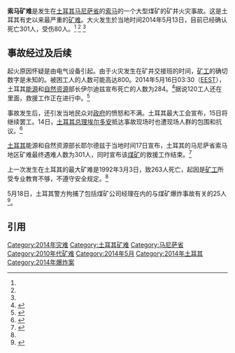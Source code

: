 {{Infobox event
| title                    = 2014年索馬礦井火災事故
| image                    = Soma mine disaster12.JPG
| image_size               = 
| caption                  = 灾后救援
| date                     =  {{start date|2014|5|13|df=y}}
| time                     =  
| place                    =  {{flag|土耳其}}[[马尼萨省|马尼萨省]][[索马|索马]]
| coordinates              =  {{coord|39|4|37.90|N|27|31|30.93|E|type:landmark|display=inline,title}}
| also known as            = 
| cause                    = [[爆炸|爆炸]]和[[火災|火災]]
| first reporter           = 
| reported deaths          = 301<ref name=bbc2>{{cite web|title=Turkish mine disaster: Unions call protest strike|url=http://www.bbc.com/news/world-europe-27415822|work=BBC News|accessdate=15 May 2014|archive-date=2020-11-12|archive-url=https://web.archive.org/web/20201112011721/http://www.bbc.com/news/world-europe-27415822|dead-url=no}}</ref> <ref name=chinanews />
| reported injuries        = 80+ (20+ 救援人员)<ref name=bbc1>{{cite web|title=Turkey coal mine disaster: Desperate search at Soma pit|url=http://www.bbc.com/news/world-europe-27408394|work=BBC News|accessdate=14 May 2014|archive-date=2020-11-12|archive-url=https://web.archive.org/web/20201112012600/https://www.bbc.com/news/world-europe-27408394|dead-url=no}}</ref>
| reported missing = 
| burial                   = 
| inquiries                = 
}}
'''索马矿难'''是发生在[[土耳其|土耳其]][[马尼萨省|马尼萨省]]的[[索馬_(馬尼薩省)|索马]]的一个大型煤矿的矿井火灾事故。这是土耳其有史以来最严重的[[矿难|矿难]]。大火发生於当地时间2014年5月13日，目前已经确认死亡301人，受伤80人。<ref name=bbc1 /> <ref name=bbc2 /> <ref name=chinanews />

== 事故经过及后续 ==
起火原因怀疑是由电气设备引起。由于火灾发生在矿井交接班的时间，[[矿工|矿工]]的确切数字是未知的。被困工人的人数可能高达800。2014年5月16日03:30（[[欧洲东部时间|EEST]]），土耳其[[能源|能源]]和[[自然资源|自然资源]]部长伊尔迪兹宣布死亡的人数为284。<ref name="haber7">{{cite web|url=http://www.haber7.com/guncel/haber/1157952-bakan-acikladi-olu-sayisi-284e-yukseldi|publisher=haber7|date=16 May 2014|accessdate=16 May 2014|title=Bakan açıkladı: Ölü sayısı 284'e yükseldi|archive-date=2014-05-16|archive-url=https://web.archive.org/web/20140516185047/http://www.haber7.com/guncel/haber/1157952-bakan-acikladi-olu-sayisi-284e-yukseldi|dead-url=no}}</ref>据说120工人还在里面，救援工作正在进行中。<ref name=people1>{{cite news|title=土耳其矿难遇难人数升至282人|url=http://world.people.com.cn/n/2014/0515/c1002-25022351.html|accessdate=2014-05-15|newspaper=人民网-国际频道|date=2014-05-15|archive-date=2016-04-12|archive-url=https://web.archive.org/web/20160412040650/http://world.people.com.cn/n/2014/0515/c1002-25022351.html|dead-url=no}}</ref>

事故发生后，还引发当地民众对[[政府|政府]]的愤怒和不满。土耳其最大工会宣布，15日将继续罢工。14日，[[土耳其总理|土耳其总理]][[埃尔多安|埃尔多安]]抵达事故现场时也遭现场人群的包围和抗议。<ref name=huanqiu1>{{cite news|title=土耳其矿难引发民众示威 抗议者袭击执政党办公室|url=http://world.huanqiu.com/photo/2014-05/2735317.html|accessdate=2014-05-15|newspaper=东方IC|date=2014-05-15|archive-date=2019-04-13|archive-url=https://web.archive.org/web/20190413065745/http://world.huanqiu.com/photo/2014-05/2735317.html|dead-url=no}}</ref>

[[土耳其|土耳其]]能源和自然资源部长耶尔德兹于当地时间17日宣布，土耳其的马尼萨省索马地区矿难最终遇难人数为301人，同时宣布该[[煤矿|煤矿]]的救援工作结束。<ref name=chinanews>{{cite news|title=土耳其确认矿难最终死亡人数为301人|url=http://www.chinanews.com/gj/2014/05-18/6182228.shtml|author=陈铭|accessdate=2014-05-17|newspaper=新华社|date=2014-05-18|archive-date=2020-01-29|archive-url=https://web.archive.org/web/20200129213820/http://www.chinanews.com/gj/2014/05-18/6182228.shtml|dead-url=no}}</ref>

上一次发生在土耳其的最大矿难是1992年3月3日，致263人死亡，起因是[[矿工|矿工]]所受专业教育不够，不遵守安全规定。<ref name=people1 />

5月18日，土耳其警方拘捕了包括煤矿公司经理在内的与煤矿爆炸事故有关的25人<ref >{{cite web |url=http://www.bbc.co.uk/zhongwen/simp/world/2014/05/140518_turkey_arrest.shtml |language= |title=土耳其矿难追责： 25人被逮捕 |publisher=BBC中文网 |date=2014年5月18日 |accessdate= |archive-date=2014年5月20日 |archive-url=https://web.archive.org/web/20140520121236/http://www.bbc.co.uk/zhongwen/simp/world/2014/05/140518_turkey_arrest.shtml |dead-url=no }}</ref>。

== 引用 ==
{{Reflist|2}}

[[Category:2014年灾难|Category:2014年灾难]]
[[Category:土耳其矿难|Category:土耳其矿难]]
[[Category:马尼萨省|Category:马尼萨省]]
[[Category:2010年代矿难|Category:2010年代矿难]]
[[Category:2014年5月|Category:2014年5月]]
[[Category:2014年土耳其|Category:2014年土耳其]]
[[Category:2014年爆炸案|Category:2014年爆炸案]]